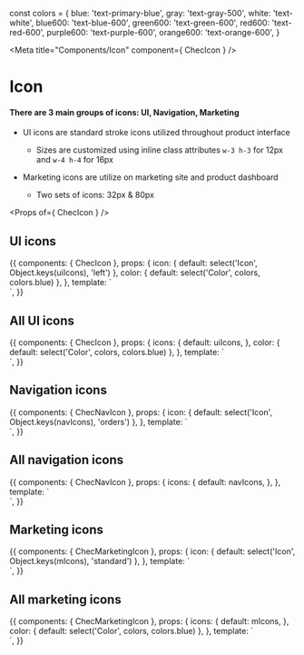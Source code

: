 const colors = {
  blue: 'text-primary-blue',
  gray: 'text-gray-500',
  white: 'text-white',
  blue600: 'text-blue-600',
  green600: 'text-green-600',
  red600: 'text-red-600',
  purple600: 'text-purple-600',
  orange600: 'text-orange-600',
}

<Meta title="Components/Icon" component={ ChecIcon } />

# Icon

#### There are 3 main groups of icons: UI, Navigation, Marketing
- UI icons are standard stroke icons utilized throughout product interface
    - Sizes are customized using inline class attributes `w-3 h-3` for 12px and `w-4 h-4` for 16px

- Marketing icons are utilize on marketing site and product dashboard
    - Two sets of icons: 32px & 80px

<Props of={ ChecIcon } />

## UI icons

<Preview>
  <Story name="UI icon">
    {{
      components: {
        ChecIcon
      },
      props: {
        icon: {
          default: select('Icon', Object.keys(uiIcons), 'left')
        },
        color: {
          default: select('Color', colors, colors.blue)
        },
      },
      template: `
        <div class="py-16 flex justify-center bg-gray-200">
          <chec-icon :icon="icon" class="w-24 h-24" :class="color" />
        </div>`,
    }}
  </Story>
</Preview>

## All UI icons

<Preview>
  <Story name="All UI icons">
    {{
      components: {
        ChecIcon
      },
      props: {
        icons: {
          default: uiIcons,
        },
        color: {
          default: select('Color', colors, colors.blue)
        },
      },
      template: `
        <div class="py-16 flex justify-center bg-gray-200">
          <chec-icon
            v-for="(_, icon) in icons"
            :key="icon"
            :icon="icon"
            class="w-6 h-6"
            :class="color"
            v-tooltip.top="icon"
          />
        </div>`,
    }}
  </Story>
</Preview>

## Navigation icons

<Preview>
  <Story name="Navigation icons">
    {{
      components: {
        ChecNavIcon
      },
      props: {
        icon: {
          default: select('Icon', Object.keys(navIcons), 'orders')
        },
      },
      template: `
        <div class="py-16 flex justify-center bg-gray-100">
          <chec-nav-icon :icon="icon" class="w-24 h-24"/>
        </div>`,
    }}
  </Story>
</Preview>

## All navigation icons

<Preview>
  <Story name="All navigation icons">
    {{
      components: {
        ChecNavIcon
      },
      props: {
        icons: {
          default: navIcons,
        },
      },
      template: `
        <div class="py-16 flex justify-center bg-gray-200">
          <chec-nav-icon
            v-for="(_, icon) in icons"
            :key="icon"
            :icon="icon"
            class="w-12 h-12"
            v-tooltip.top="icon"
          />
        </div>`,
    }}
  </Story>
</Preview>

## Marketing icons

<Preview>
  <Story name="Marketing icons">
    {{
      components: {
        ChecMarketingIcon
      },
      props: {
        icon: {
          default: select('Icon', Object.keys(mIcons), 'standard')
        },
      },
      template: `
        <div class="py-16 flex justify-center bg-gray-100">
          <chec-marketing-icon :icon="icon" class="w-24 h-24" />
        </div>`,
    }}
  </Story>
</Preview>

## All marketing icons

<Preview>
  <Story name="All marketing icons">
    {{
      components: {
        ChecMarketingIcon
      },
      props: {
        icons: {
          default: mIcons,
        },
        color: {
          default: select('Color', colors, colors.blue)
        },
      },
      template: `
        <div class="py-16 flex justify-center bg-gray-200">
          <chec-marketing-icon
            v-for="(_, icon) in icons"
            :key="icon"
            :icon="icon"
            class="w-12 h-12"
            :class="color"
            v-tooltip.top="icon"
          />
        </div>`,
    }}
  </Story>
</Preview>
